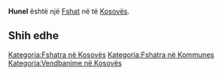 {{Fshat në Kosovës
 | Emri                = Hunel
| srp_N_name = Hunel
| srp_N_FULL_NAME_RO = Hunel
| srp_N_FULL_NAME_ND_RO = Hunel
| srp_N_SORT_NAME_RG = HUNEL
| srp_N_FULL_NAME_RG = Hunel
| srp_N_FULL_NAME_ND_RG = Hunel
| std_V_name = Hunnel
| std_V_FULL_NAME_RO = Hunnel
| std_V_FULL_NAME_ND_RO = Hunnel
| std_V_SORT_NAME_RG = HUNNEL
| std_V_FULL_NAME_RG = Hunnel
| std_V_FULL_NAME_ND_RG = Hunnel

 | Emri (Rasa dhanore) = 
 | Figura              = 
 | Shteti              = Kosovo
 | Komuna              = 
 | Kodi postar         = 
 | Sipërfaqja          = 

 | Popullsia           = 

 | Regj. i popullsisë  = 
 | Dend. e popullsisë  = 
 | Faqja zyrtare       = 
 <!--- Koordinatat ----> 
 | Gjerësia            = 42.141389
 | Gjatësia            = 21.25
 | Lartësia            = 
}}
'''Hunel''' është një [[Fshat]] në [[]] të [[Kosovës]].

<!-- == Gjeografia == -->
<!-- == Historia == -->
<!-- == Demografia == -->
== Shih edhe ==
{{Komuna }}
{{Kosovo-Administrata-Cung}}

[[Kategoria:Fshatra në Kosovës]]
[[Kategoria:Fshatra në Kommunes ]]
[[Kategoria:Vendbanime në Kosovës]]